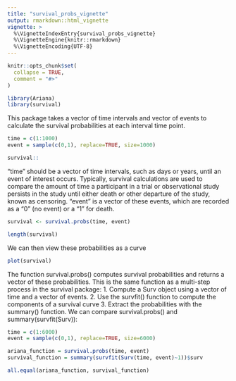 ```yaml
---
title: "survival_probs_vignette"
output: rmarkdown::html_vignette
vignette: >
  %\VignetteIndexEntry{survival_probs_vignette}
  %\VignetteEngine{knitr::rmarkdown}
  %\VignetteEncoding{UTF-8}
---
```


```r
knitr::opts_chunk$set(
  collapse = TRUE,
  comment = "#>"
)
```

```r
library(Ariana)
library(survival)
```

This package takes a vector of time intervals and vector of events to calculate the survival probabilities at each interval time point. 

```r
time = c(1:1000)
event = sample(c(0,1), replace=TRUE, size=1000)

survival::
```

"time" should be a vector of time intervals, such as days or years, until an event of interest occurs. Typically, survival calculations are used to compare the amount of time a participant in a trial or observational study persists in the study until either death or other departure of the study, known as censoring. "event" is a vector of these events, which are recorded as a "0" (no event) or a "1" for death.

```r
survival <- survival.probs(time, event)

length(survival)
```

We can then view these probabilities as a curve
```r
plot(survival)

```

The function survival.probs() computes survival probabilities and returns a vector of these probabilities. This is the same function as a multi-step process in the survival package:
1. Compute a Surv object using a vector of time and a vector of events.
2. Use the survfit() function to compute the components of a survival curve
3. Extract the probabilities with the summary() function.
We can compare survival.probs() and summary(survfit(Surv)):
```r
time = c(1:6000)
event = sample(c(0,1), replace=TRUE, size=6000)

ariana_function = survival.probs(time, event)
survival_function = summary(survfit(Surv(time, event)~1))$surv

all.equal(ariana_function, survival_function)
```

